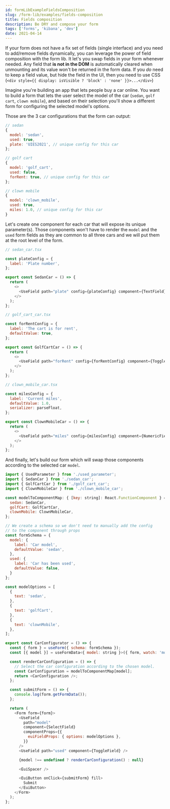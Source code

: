 ```yaml
---
id: formLibExampleFieldsComposition
slug: /form-lib/examples/fields-composition
title: Fields composition
description: Be DRY and compose your form
tags: ['forms', 'kibana', 'dev']
date: 2021-04-14
---
```


If your form does not have a fix set of fields (single interface) and you need to add/remove fields dynamically, you can leverage the power of field composition with the form lib. It let's you swap fields in your form whenever needed. Any field that **is not in the DOM** is automatically cleared when unmounting and its value won't be returned in the form data.
If you _do_ need to keep a field value, but hide the field in the UI, then you need to use CSS (`<div style={{ display: isVisible ? 'block' : 'none' }}>...</div>`)

Imagine you're building an app that lets people buy a car online. You want to build a form that lets the user select the model of the car (`sedan`, `golf cart`, `clown mobile`), and based on their selection you'll show a different form for configuring the selected model's options.

Those are the 3 car configurations that the form can output:

```js
// sedan
{
  model: 'sedan',
  used: true,
  plate: 'UIES2021', // unique config for this car
};

// golf cart
{
  model: 'golf_cart',
  used: false,
  forRent: true, // unique config for this car
};

// clown mobile
{
  model: 'clown_mobile',
  used: true,
  miles: 1.0, // unique config for this car
}
```

Let's create one component for each car that will expose its unique parameter(s). Those components won't have to render the `model` and the `used` form fields as they are common to all three cars and we will put them at the root level of the form.

```js
// sedan_car.tsx

const plateConfig = {
  label: 'Plate number',
};

export const SedanCar = () => {
  return (
    <>
      <UseField path="plate" config={plateConfig} component={TextField} />
    </>
  );
};
```

```js
// golf_cart_car.tsx

const forRentConfig = {
  label: 'The cart is for rent',
  defaultValue: true,
};

export const GolfCartCar = () => {
  return (
    <>
      <UseField path="forRent" config={forRentConfig} component={ToggleField} />
    </>
  );
};
```

```js
// clown_mobile_car.tsx

const milesConfig = {
  label: 'Current miles',
  defaultValue: 1.0,
  serializer: parseFloat,
};

export const ClownMobileCar = () => {
  return (
    <>
      <UseField path="miles" config={milesConfig} component={NumericField} />
    </>
  );
};
```

And finally, let's build our form which will swap those components according to the selected car `model`.

```js
import { UsedParameter } from './used_parameter';
import { SedanCar } from './sedan_car';
import { GolfCartCar } from './golf_cart_car';
import { ClownMobileCar } from './clown_mobile_car';

const modelToComponentMap: { [key: string]: React.FunctionComponent } = {
  sedan: SedanCar,
  golfCart: GolfCartCar,
  clownMobile: ClownMobileCar,
};

// We create a schema so we don't need to manually add the config
// to the component through props
const formSchema = {
  model: {
    label: 'Car model',
    defaultValue: 'sedan',
  },
  used: {
    label: 'Car has been used',
    defaultValue: false,
  }
};

const modelOptions = [
  {
    text: 'sedan',
  },
  {
    text: 'golfCart',
  },
  {
    text: 'clownMobile',
  },
];

export const CarConfigurator = () => {
  const { form } = useForm({ schema: formSchema });
  const [{ model }] = useFormData<{ model: string }>({ form, watch: 'model' });

  const renderCarConfiguration = () => {
    // Select the car configuration according to the chosen model.
    const CarConfiguration = modelToComponentMap[model];
    return <CarConfiguration />;
  };

  const submitForm = () => {
    console.log(form.getFormData());
  };

  return (
    <Form form={form}>
      <UseField
        path="model"
        component={SelectField}
        componentProps={{
          euiFieldProps: { options: modelOptions },
        }}
      />
      <UseField path="used" component={ToggleField} />

      {model !== undefined ? renderCarConfiguration() : null}

      <EuiSpacer />

      <EuiButton onClick={submitForm} fill>
        Submit
      </EuiButton>
    </Form>
  );
};
```
